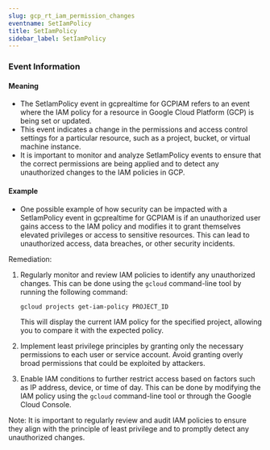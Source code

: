 ```yaml
--- 
slug: gcp_rt_iam_permission_changes
eventname: SetIamPolicy
title: SetIamPolicy
sidebar_label: SetIamPolicy
---
```

                       








### Event Information

#### Meaning

- The SetIamPolicy event in gcprealtime for GCPIAM refers to an event where the IAM policy for a resource in Google Cloud Platform (GCP) is being set or updated.
- This event indicates a change in the permissions and access control settings for a particular resource, such as a project, bucket, or virtual machine instance.
- It is important to monitor and analyze SetIamPolicy events to ensure that the correct permissions are being applied and to detect any unauthorized changes to the IAM policies in GCP.

#### Example

- One possible example of how security can be impacted with a SetIamPolicy event in gcprealtime for GCPIAM is if an unauthorized user gains access to the IAM policy and modifies it to grant themselves elevated privileges or access to sensitive resources. This can lead to unauthorized access, data breaches, or other security incidents.

Remediation:
1. Regularly monitor and review IAM policies to identify any unauthorized changes. This can be done using the `gcloud` command-line tool by running the following command:
   ```
   gcloud projects get-iam-policy PROJECT_ID
   ```
   This will display the current IAM policy for the specified project, allowing you to compare it with the expected policy.

2. Implement least privilege principles by granting only the necessary permissions to each user or service account. Avoid granting overly broad permissions that could be exploited by attackers.

3. Enable IAM conditions to further restrict access based on factors such as IP address, device, or time of day. This can be done by modifying the IAM policy using the `gcloud` command-line tool or through the Google Cloud Console.

Note: It is important to regularly review and audit IAM policies to ensure they align with the principle of least privilege and to promptly detect any unauthorized changes.

 